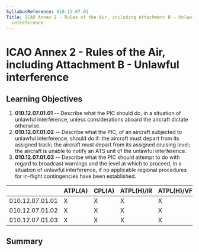 ```yaml
---
SyllabusReference: 010.12.07.01
Title: ICAO Annex 2 - Rules of the Air, including Attachment B - Unlawful
  interference
---
```


# ICAO Annex 2 - Rules of the Air, including Attachment B - Unlawful interference

## Learning Objectives

1.  **010.12.07.01.01** -- Describe what the PIC should do, in a situation of
    unlawful interference, unless considerations aboard the aircraft dictate
    otherwise.
2.  **010.12.07.01.02** -- Describe what the PIC, of an aircraft subjected to
    unlawful interference, should do if: the aircraft must depart from its
    assigned track; the aircraft must depart from its assigned cruising level;
    the aircraft is unable to notify an ATS unit of the unlawful interference.
3.  **010.12.07.01.03** -- Describe what the PIC should attempt to do with regard
    to broadcast warnings and the level at which to proceed, in a situation of
    unlawful interference, if no applicable regional procedures for in-flight
    contingencies have been established.

|                 | ATPL(A) | CPL(A) | ATPL(H)/IR | ATPL(H)/VFR | CPL(H) | IR  | CBIR(A) |
| --------------- | ------- | ------ | ---------- | ----------- | ------ | --- | ------- |
| 010.12.07.01.01 | X       | X      | X          | X           | X      |     |         |
| 010.12.07.01.02 | X       | X      | X          | X           | X      |     |         |
| 010.12.07.01.03 | X       | X      | X          | X           | X      |     |         |

## Summary
